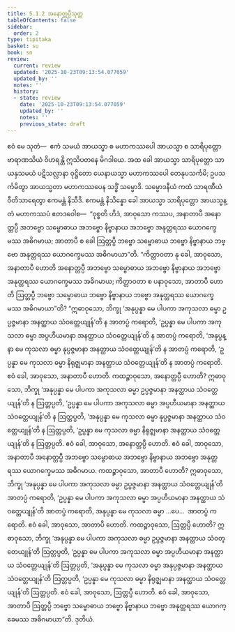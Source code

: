 ```yaml
---
title: 5.1.2 အနောတ္တပ္ပီသုတ္တ
tableOfContents: false
sidebar:
  order: 2
type: tipitaka
basket: su
book: sn
review:
  current: review
  updated: '2025-10-23T09:13:54.077059'
  updated_by: ''
  notes: ''
  history:
  - state: review
    date: '2025-10-23T09:13:54.077059'
    updated_by: ''
    notes: ''
    previous_state: draft
---
```



<ReviewStatus review={frontmatter.review} showDetails={true} />

<HypothesisAnnotation frontmatter={frontmatter} />

<DynamicBreadcrumb />

<Division number="145" book="sn" e="ch" v="18" p="301">

<Paragraph number="905" book="sn">
ဧဝံ မေ သုတံ—  ဧကံ သမယံ အာယသ္မာ စ မဟာကဿပေါ အာယသ္မာ စ သာရိပုတ္တော ဗာရာဏသိယံ ဝိဟရန္တိ ဣသိပတနေ မိဂဒါယေ. အထ ခေါ အာယသ္မာ သာရိပုတ္တော သာယနှသမယံ ပဋိသလ္လာနာ ဝုဋ္ဌိတော ယေနာယသ္မာ မဟာကဿပေါ တေနုပသင်္ကမိ; ဥပသင်္ကမိတွာ အာယသ္မတာ မဟာကဿပေန သဒ္ဓိံ သမ္မောဒိ. သမ္မောဒနီယံ ကထံ သာရဏီယံ ဝီတိသာရေတွာ ဧကမန္တံ နိသီဒိ. ဧကမန္တံ နိသိန္နော ခေါ အာယသ္မာ သာရိပုတ္တော အာယသ္မန္တံ မဟာကဿပံ ဧတဒဝေါစ—  “ဝုစ္စတိ ဟိဒံ, အာဝုသော ကဿပ, အနာတာပီ အနောတ္တပ္ပီ အဘဗ္ဗော သမ္ဗောဓာယ အဘဗ္ဗော နိဗ္ဗာနာယ အဘဗ္ဗော အနုတ္တရဿ ယောဂက္ခေမဿ အဓိဂမာယ; အာတာပီ စ ခေါ ဩတ္တပ္ပီ ဘဗ္ဗော သမ္ဗောဓာယ ဘဗ္ဗော နိဗ္ဗာနာယ ဘဗ္ဗော အနုတ္တရဿ ယောဂက္ခေမဿ အဓိဂမာယာ”တိ.
</Paragraph>

<Paragraph number="906" book="sn">
“ကိတ္တာဝတာ နု ခေါ, အာဝုသော, အနာတာပီ ဟောတိ အနောတ္တပ္ပီ အဘဗ္ဗော သမ္ဗောဓာယ အဘဗ္ဗော နိဗ္ဗာနာယ အဘဗ္ဗော အနုတ္တရဿ ယောဂက္ခေမဿ အဓိဂမာယ; ကိတ္တာဝတာ စ ပနာဝုသော, အာတာပီ ဟောတိ ဩတ္တပ္ပီ ဘဗ္ဗော သမ္ဗောဓာယ ဘဗ္ဗော နိဗ္ဗာနာယ ဘဗ္ဗော အနုတ္တရဿ ယောဂက္ခေမဿ အဓိဂမာယာ”တိ? “ဣဓာဝုသော, ဘိက္ခု ‘အနုပ္ပန္နာ မေ ပါပကာ အကုသလာ ဓမ္မာ ဥပ္ပဇ္ဇမာနာ အနတ္ထာယ သံဝတ္တေယျုန်’တိ န အာတပ္ပံ ကရောတိ, ‘ဥပ္ပန္နာ မေ ပါပကာ အကုသလာ ဓမ္မာ အပ္ပဟီယမာနာ အနတ္ထာယ သံဝတ္တေယျုန်’တိ န အာတပ္ပံ ကရောတိ, ‘အနုပ္ပန္နာ မေ ကုသလာ ဓမ္မာ နုပ္ပဇ္ဇမာနာ အနတ္ထာယ သံဝတ္တေယျုန်’တိ န အာတပ္ပံ ကရောတိ, ‘ဥပ္ပန္နာ မေ ကုသလာ ဓမ္မာ နိရုဇ္ဈမာနာ အနတ္ထာယ သံဝတ္တေယျုန်’တိ န အာတပ္ပံ ကရောတိ. ဧဝံ ခေါ, အာဝုသော, အနာတာပီ ဟောတိ.
</Paragraph>

<Paragraph number="907" book="sn">
ကထဉ္စာဝုသော, အနောတ္တပ္ပီ ဟောတိ? ဣဓာဝုသော, ဘိက္ခု ‘အနုပ္ပန္နာ မေ ပါပကာ အကုသလာ ဓမ္မာ ဥပ္ပဇ္ဇမာနာ အနတ္ထာယ သံဝတ္တေယျုန်’တိ န ဩတ္တပ္ပတိ, ‘ဥပ္ပန္နာ မေ ပါပကာ အကုသလာ ဓမ္မာ အပ္ပဟီယမာနာ အနတ္ထာယ သံဝတ္တေယျုန်’တိ န ဩတ္တပ္ပတိ, ‘အနုပ္ပန္နာ မေ ကုသလာ ဓမ္မာ နုပ္ပဇ္ဇမာနာ အနတ္ထာယ သံဝတ္တေယျုန်’တိ န ဩတ္တပ္ပတိ, ‘ဥပ္ပန္နာ မေ ကုသလာ ဓမ္မာ နိရုဇ္ဈမာနာ အနတ္ထာယ သံဝတ္တေယျုန်’တိ န ဩတ္တပ္ပတိ. ဧဝံ ခေါ, အာဝုသော, အနောတ္တပ္ပီ ဟောတိ. ဧဝံ ခေါ, အာဝုသော, အနာတာပီ အနောတ္တပ္ပီ အဘဗ္ဗော သမ္ဗောဓာယ အဘဗ္ဗော နိဗ္ဗာနာယ အဘဗ္ဗော အနုတ္တရဿ ယောဂက္ခေမဿ အဓိဂမာယ.
</Paragraph>

<Paragraph number="908" book="sn">
ကထဉ္စာဝုသော, အာတာပီ ဟောတိ? ဣဓာဝုသော, ဘိက္ခု ‘အနုပ္ပန္နာ မေ ပါပကာ အကုသလာ ဓမ္မာ ဥပ္ပဇ္ဇမာနာ အနတ္ထာယ သံဝတ္တေယျုန်’တိ အာတပ္ပံ ကရောတိ, ‘ဥပ္ပန္နာ မေ ပါပကာ အကုသလာ ဓမ္မာ အပ္ပဟီယမာနာ အနတ္ထာယ သံဝတ္တေယျုန်’တိ အာတပ္ပံ ကရောတိ, အနုပ္ပန္နာ မေ ကုသလာ ဓမ္မာ …ပေ…  အာတပ္ပံ ကရောတိ. ဧဝံ ခေါ, အာဝုသော, အာတာပီ ဟောတိ.
</Paragraph>

<Paragraph number="909" book="sn">
ကထဉ္စာဝုသော, ဩတ္တပ္ပီ ဟောတိ? ဣဓာဝုသော, ဘိက္ခု ‘အနုပ္ပန္နာ မေ ပါပကာ အကုသလာ ဓမ္မာ ဥပ္ပဇ္ဇမာနာ အနတ္ထာယ သံဝတ္တေယျုန်’တိ ဩတ္တပ္ပတိ, ‘ဥပ္ပန္နာ မေ ပါပကာ အကုသလာ ဓမ္မာ အပ္ပဟီယမာနာ အနတ္ထာယ သံဝတ္တေယျုန်’တိ ဩတ္တပ္ပတိ, ‘အနုပ္ပန္နာ မေ ကုသလာ ဓမ္မာ အနုပ္ပဇ္ဇမာနာ အနတ္ထာယ သံဝတ္တေယျုန်’တိ ဩတ္တပ္ပတိ, ‘ဥပ္ပန္နာ မေ ကုသလာ ဓမ္မာ နိရုဇ္ဈမာနာ အနတ္ထာယ သံဝတ္တေယျုန်’တိ ဩတ္တပ္ပတိ. ဧဝံ ခေါ, အာဝုသော, ဩတ္တပ္ပီ ဟောတိ. ဧဝံ ခေါ, အာဝုသော, အာတာပီ ဩတ္တပ္ပီ ဘဗ္ဗော သမ္ဗောဓာယ ဘဗ္ဗော နိဗ္ဗာနာယ ဘဗ္ဗော အနုတ္တရဿ ယောဂက္ခေမဿ အဓိဂမာယာ”တိ.

</Paragraph>
</Division>

<Paragraph number="910" type="center" book="sn">
ဒုတိယံ.
</Paragraph>